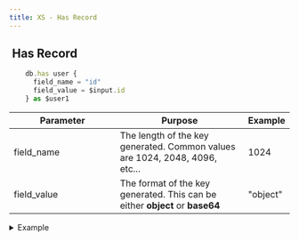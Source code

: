 ```yaml
---
title: XS - Has Record
---
```


## <img src="../assets/docuBadge (3).png" alt="" data-size="line" /> Has Record <a href="#xs-secretkey" id="xs-secretkey"></a>

```javascript
    db.has user {
      field_name = "id"
      field_value = $input.id
    } as $user1
```

<table><thead><tr><th width="175">Parameter</th><th>Purpose</th><th>Example</th></tr></thead><tbody><tr><td>field_name</td><td>The length of the key generated. Common values are 1024, 2048, 4096, etc...</td><td>1024</td></tr><tr><td>field_value</td><td>The format of the key generated. This can be either <strong>object</strong> or <strong>base64</strong></td><td>"object"</td></tr></tbody></table>

<details>

<summary>Example</summary>

```javascript
    security.create_rsa_key {
      bits = 1024
      format = "object"
    } as crypto1
```

![](<../assets/CleanShot 2025-03-06 at 22.09.40@2x.png>)

</details>
